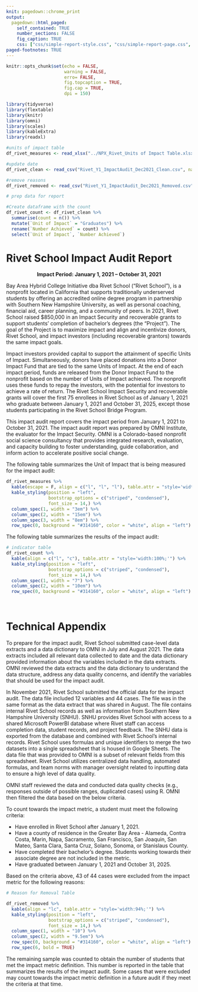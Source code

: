 ```yaml
---
knit: pagedown::chrome_print
output:
  pagedown::html_paged:
    self_contained: TRUE
    number_sections: FALSE
    fig_caption: TRUE
    css: ["css/simple-report-style.css", "css/simple-report-page.css", "css/simple-report-default.css"]
paged-footnotes: TRUE
---
```


```r
knitr::opts_chunk$set(echo = FALSE,
                      warning = FALSE,
                      erro= FALSE,
                      fig.topcaption = TRUE,
                      fig.cap = TRUE,
                      dpi = 150)

library(tidyverse)
library(flextable)
library(knitr)
library(omni)
library(scales)
library(kableExtra)
library(readxl)


```

```r

#units of impact table
df_rivet_measures <- read_xlsx("../NPX_Rivet_Units of Impact Table.xlsx")

#update date
df_rivet_clean <- read_csv("Rivet_Y1_ImpactAudit_Dec2021_Clean.csv", na = "NA") 

#remove reasons
df_rivet_removed <- read_csv("Rivet_Y1_ImpactAudit_Dec2021_Removed.csv")

```

```r
# prep data for report 

#Create dataframe with the count 
df_rivet_count <- df_rivet_clean %>%
  summarise(count = n()) %>% 
  mutate(`Unit of Impact` = "Graduates") %>% 
  rename(`Number Achieved` = count) %>% 
  select(`Unit of Impact`, `Number Achieved`)

```

# Rivet School Impact Audit Report

<center><b>Impact Period: January 1, 2021 – October 31, 2021</b></center>

Bay Area Hybrid College Initiative dba Rivet School (“Rivet School”), is a nonprofit located in California that supports traditionally underserved students by offering an accredited online degree program in partnership with Southern New Hampshire University, as well as personal coaching, financial aid, career planning, and a community of peers. In 2021, Rivet School raised $850,000 in an Impact Security and recoverable grants to support students' completion of bachelor's degrees (the “Project”). The goal of the Project is to maximize impact and align and incentivize donors, Rivet School, and impact investors (including recoverable grantors) towards the same impact goals. 

Impact investors provided capital to support the attainment of specific Units of Impact. Simultaneously, donors have placed donations into a Donor Impact Fund that are tied to the same Units of Impact. At the end of each impact period, funds are released from the Donor Impact Fund to the nonprofit based on the number of Units of Impact achieved. The nonprofit uses these funds to repay the investors, with the potential for investors to achieve a rate of return. The Rivet School Impact Security and recoverable grants will cover the first 75 enrollees in Rivet School as of January 1, 2021 who graduate between January 1, 2021 and October 31, 2025, except those students participating in the Rivet School Bridge Program. 

This impact audit report covers the impact period from January 1, 2021 to October 31, 2021. The impact audit report was prepared by OMNI Institute, the evaluator for the Impact Security. OMNI is a Colorado-based nonprofit social science consultancy that provides integrated research, evaluation, and capacity building to foster understanding, guide collaboration, and inform action to accelerate positive social change.

The following table summarizes the Unit of Impact that is being measured for the impact audit:

```r

df_rivet_measures %>% 
  kable(escape = F, align = c("l", "l", "l"), table.attr = "style='width:100%;'") %>%
  kable_styling(position = "left",
                bootstrap_options = c("striped", "condensed"),
                font_size = 14,) %>%
  column_spec(1, width = "3em") %>%
  column_spec(2, width = "15em") %>% 
  column_spec(3, width = "8em") %>% 
  row_spec(0, background = "#314160", color = "white", align = "left")

```

\newpage

The following table summarizes the results of the impact audit:

```r

# indicator table
df_rivet_count %>% 
  kable(align = c("l", "c"), table.attr = "style='width:100%;'") %>% 
  kable_styling(position = "left",
                bootstrap_options = c("striped", "condensed"),
                font_size = 14,) %>%
  column_spec(1, width = "7") %>% 
  column_spec(2, width = "10em") %>% 
  row_spec(0, background = "#314160", color = "white", align = "left")

```

<br>

<h1>Technical Appendix</h1>

To prepare for the impact audit, Rivet School submitted case-level data extracts and a data dictionary to OMNI in July and August 2021. The data extracts included all relevant data collected to date and the data dictionary provided information about the variables included in the data extracts. OMNI reviewed the data extracts and the data dictionary to understand the data structure, address any data quality concerns, and identify the variables that should be used for the impact audit. 

In November 2021, Rivet School submitted the official data for the impact audit. The data file included 12 variables and 44 cases. The file was in the same format as the data extract that was shared in August. The file contains internal Rivet School records as well as information from Southern New Hampshire University (SNHU). SNHU provides Rivet School with access to a shared Microsoft PowerBI database where Rivet staff can access completion data, student records, and project feedback. The SNHU data is exported from the database and combined with Rivet School’s internal records. Rivet School uses formulas and unique identifiers to merge the two datasets into a single spreadsheet that is housed in Google Sheets. The data file that was provided to OMNI is a subset of relevant fields from this spreadsheet. Rivet School utilizes centralized data handling, automated formulas, and team norms with manager oversight related to inputting data to ensure a high level of data quality.

OMNI staff reviewed the data and conducted data quality checks (e.g., responses outside of possible ranges, duplicated cases) using R. OMNI then filtered the data based on the below criteria.

To count towards the impact metric, a student must meet the following criteria:

-	Have enrolled in Rivet School after January 1, 2021.
-	Have a county of residence in the Greater Bay Area - Alameda, Contra Costa, Marin, Napa, Sacramento, San Francisco, San Joaquin, San Mateo, Santa Clara, Santa Cruz, Solano, Sonoma, or Stanislaus County.
- Have completed their bachelor’s degree. Students working towards their associate degree are not included in the metric.
-	Have graduated between January 1, 2021 and October 31, 2025.

\newpage

Based on the criteria above, 43 of 44 cases were excluded from the impact metric for the following reasons:

```r
# Reason for Removal Table

df_rivet_removed %>% 
  kable(align = "lc", table.attr = "style='width:94%;'") %>% 
  kable_styling(position = "left",
                bootstrap_options = c("striped", "condensed"),
                font_size = 14,) %>%
  column_spec(1, width = "10") %>% 
  column_spec(2, width = "9.5em") %>% 
  row_spec(0, background = "#314160", color = "white", align = "left") %>% 
  row_spec(6, bold = TRUE) 

```

The remaining sample was counted to obtain the number of students that met the impact metric definition. This number is reported in the table that summarizes the results of the impact audit. Some cases that were excluded may count towards the impact metric definition in a future audit if they meet the criteria at that time. 
